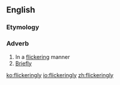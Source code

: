 ==English==

===Etymology===
{{suffix|en|flickering|ly}}

===Adverb===
{{en-adv}}

# In a [[flickering]] manner
# [[briefly|Briefly]]

[[ko:flickeringly]]
[[io:flickeringly]]
[[zh:flickeringly]]